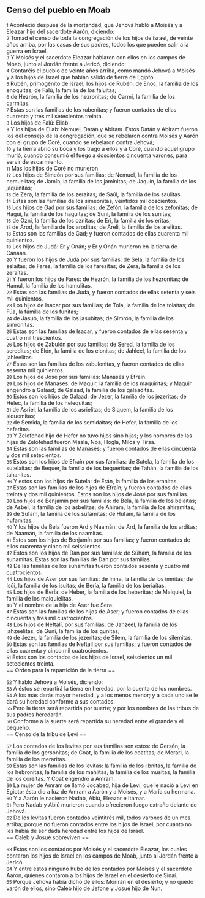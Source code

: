 == Censo del pueblo en Moab ==

{{anchor|1}} <small>1</small> Aconteció después de la mortandad, que Jehová habló a Moisés y a Eleazar hijo del sacerdote Aarón, diciendo:<br>
{{anchor|2}} <small>2</small> Tomad el censo de toda la congregación de los hijos de Israel, de veinte años arriba, por las casas de sus padres, todos los que pueden salir a la guerra en Israel.<br>
{{anchor|3}} <small>3</small> Y Moisés y el sacerdote Eleazar hablaron con ellos en los campos de Moab, junto al Jordán frente a Jericó, diciendo:<br>
{{anchor|4}} <small>4</small> Contaréis el pueblo de veinte años arriba, como mandó Jehová a Moisés y a los hijos de Israel que habían salido de tierra de Egipto.<br>
{{anchor|5}} <small>5</small> Rubén, primogénito de Israel; los hijos de Rubén: de Enoc, la familia de los enoquitas; de Falú, la familia de los faluitas;<br>
{{anchor|6}} <small>6</small> de Hezrón, la familia de los hezronitas; de Carmi, la familia de los carmitas.<br>
{{anchor|7}} <small>7</small> Estas son las familias de los rubenitas; y fueron contados de ellas cuarenta y tres mil setecientos treinta.<br>
{{anchor|8}} <small>8</small> Los hijos de Falú: Eliab.<br>
{{anchor|9}} <small>9</small> Y los hijos de Eliab: Nemuel, Datán y Abiram. Estos Datán y Abiram fueron los del consejo de la congregación, que se rebelaron contra Moisés y Aarón con el grupo de Coré, cuando se rebelaron contra Jehová;<br>
{{anchor|10}} <small>10</small> y la tierra abrió su boca y los tragó a ellos y a Coré, cuando aquel grupo murió, cuando consumió el fuego a doscientos cincuenta varones, para servir de escarmiento.<br>
{{anchor|11}} <small>11</small> Mas los hijos de Coré no murieron.<br>
{{anchor|12}} <small>12</small> Los hijos de Simeón por sus familias: de Nemuel, la familia de los nemuelitas; de Jamín, la familia de los jaminitas; de Jaquín, la familia de los jaquinitas;<br>
{{anchor|13}} <small>13</small> de Zera, la familia de los zeraítas; de Saúl, la familia de los saulitas.<br>
{{anchor|14}} <small>14</small> Estas son las familias de los simeonitas, veintidós mil doscientos.<br>
{{anchor|15}} <small>15</small> Los hijos de Gad por sus familias: de Zefón, la familia de los zefonitas; de Hagui, la familia de los haguitas; de Suni, la familia de los sunitas;<br>
{{anchor|16}} <small>16</small> de Ozni, la familia de los oznitas; de Eri, la familia de los eritas;<br>
{{anchor|17}} <small>17</small> de Arod, la familia de los aroditas; de Areli, la familia de los arelitas.<br>
{{anchor|18}} <small>18</small> Estas son las familias de Gad; y fueron contados de ellas cuarenta mil quinientos.<br>
{{anchor|19}} <small>19</small> Los hijos de Judá: Er y Onán; y Er y Onán murieron en la tierra de Canaán.<br>
{{anchor|20}} <small>20</small> Y fueron los hijos de Judá por sus familias: de Sela, la familia de los selaítas; de Fares, la familia de los faresitas; de Zera, la familia de los zeraítas.<br>
{{anchor|21}} <small>21</small> Y fueron los hijos de Fares: de Hezrón, la familia de los hezronitas; de Hamul, la familia de los hamulitas.<br>
{{anchor|22}} <small>22</small> Estas son las familias de Judá, y fueron contados de ellas setenta y seis mil quinientos.<br>
{{anchor|23}} <small>23</small> Los hijos de Isacar por sus familias; de Tola, la familia de los tolaítas; de Fúa, la familia de los funitas;<br>
{{anchor|24}} <small>24</small> de Jasub, la familia de los jasubitas; de Simrón, la familia de los simronitas.<br>
{{anchor|25}} <small>25</small> Estas son las familias de Isacar, y fueron contados de ellas sesenta y cuatro mil trescientos.<br>
{{anchor|26}} <small>26</small> Los hijos de Zabulón por sus familias: de Sered, la familia de los sereditas; de Elón, la familia de los elonitas; de Jahleel, la familia de los jahleelitas.<br>
{{anchor|27}} <small>27</small> Estas son las familias de los zabulonitas, y fueron contados de ellas sesenta mil quinientos.<br>
{{anchor|28}} <small>28</small> Los hijos de José por sus familias: Manasés y Efraín.<br>
{{anchor|29}} <small>29</small> Los hijos de Manasés: de Maquir, la familia de los maquiritas; y Maquir engendró a Galaad; de Galaad, la familia de los galaaditas.<br>
{{anchor|30}} <small>30</small> Estos son los hijos de Galaad: de Jezer, la familia de los jezeritas; de Helec, la familia de los helequitas;<br>
{{anchor|31}} <small>31</small> de Asriel, la familia de los asrielitas; de Siquem, la familia de los siquemitas;<br>
{{anchor|32}} <small>32</small> de Semida, la familia de los semidaítas; de Hefer, la familia de los heferitas.<br>
{{anchor|33}} <small>33</small> Y Zelofehad hijo de Hefer no tuvo hijos sino hijas; y los nombres de las hijas de Zelofehad fueron Maala, Noa, Hogla, Milca y Tirsa.<br>
{{anchor|34}} <small>34</small> Estas son las familias de Manasés; y fueron contados de ellas cincuenta y dos mil setecientos.<br>
{{anchor|35}} <small>35</small> Estos son los hijos de Efraín por sus familias: de Sutela, la familia de los sutelaítas; de Bequer, la familia de los bequeritas; de Tahán, la familia de los tahanitas.<br>
{{anchor|36}} <small>36</small> Y estos son los hijos de Sutela: de Erán, la familia de los eranitas.<br>
{{anchor|37}} <small>37</small> Estas son las familias de los hijos de Efraín; y fueron contados de ellas treinta y dos mil quinientos. Estos son los hijos de José por sus familias.<br>
{{anchor|38}} <small>38</small> Los hijos de Benjamín por sus familias: de Bela, la familia de los belaítas; de Asbel, la familia de los asbelitas; de Ahiram, la familia de los ahiramitas;<br>
{{anchor|39}} <small>39</small> de Sufam, la familia de los sufamitas; de Hufam, la familia de los hufamitas.<br>
{{anchor|40}} <small>40</small> Y los hijos de Bela fueron Ard y Naamán: de Ard, la familia de los arditas; de Naamán, la familia de los naamitas.<br>
{{anchor|41}} <small>41</small> Estos son los hijos de Benjamín por sus familias; y fueron contados de ellos cuarenta y cinco mil seiscientos.<br>
{{anchor|42}} <small>42</small> Estos son los hijos de Dan por sus familias: de Súham, la familia de los suhamitas. Estas son las familias de Dan por sus familias.<br>
{{anchor|43}} <small>43</small> De las familias de los suhamitas fueron contados sesenta y cuatro mil cuatrocientos.<br>
{{anchor|44}} <small>44</small> Los hijos de Aser por sus familias: de Imna, la familia de los imnitas; de Isúi, la familia de los isuitas; de Bería, la familia de los beriaítas.<br>
{{anchor|45}} <small>45</small> Los hijos de Bería: de Heber, la familia de los heberitas; de Malquiel, la familia de los malquielitas.<br>
{{anchor|46}} <small>46</small> Y el nombre de la hija de Aser fue Sera.<br>
{{anchor|47}} <small>47</small> Estas son las familias de los hijos de Aser; y fueron contados de ellas cincuenta y tres mil cuatrocientos.<br>
{{anchor|48}} <small>48</small> Los hijos de Neftalí, por sus familias: de Jahzeel, la familia de los jahzeelitas; de Guni, la familia de los gunitas;<br>
{{anchor|49}} <small>49</small> de Jezer, la familia de los jezeritas; de Silem, la familia de los silemitas.<br>
{{anchor|50}} <small>50</small> Estas son las familias de Neftalí por sus familias; y fueron contados de ellas cuarenta y cinco mil cuatrocientos.<br>
{{anchor|51}} <small>51</small> Estos son los contados de los hijos de Israel, seiscientos un mil setecientos treinta.<br>
== Orden para la repartición de la tierra  ==

{{anchor|52}} <small>52</small> Y habló Jehová a Moisés, diciendo:<br>
{{anchor|53}} <small>53</small> A éstos se repartirá la tierra en heredad, por la cuenta de los nombres.<br>
{{anchor|54}} <small>54</small> A los más darás mayor heredad, y a los menos menor; y a cada uno se le dará su heredad conforme a sus contados.<br>
{{anchor|55}} <small>55</small> Pero la tierra será repartida por suerte; y por los nombres de las tribus de sus padres heredarán.<br>
{{anchor|56}} <small>56</small> Conforme a la suerte será repartida su heredad entre el grande y el pequeño.<br>
== Censo de la tribu de Leví ==

{{anchor|57}} <small>57</small> Los contados de los levitas por sus familias son estos: de Gersón, la familia de los gersonitas; de Coat, la familia de los coatitas; de Merari, la familia de los meraritas.<br>
{{anchor|58}} <small>58</small> Estas son las familias de los levitas: la familia de los libnitas, la familia de los hebronitas, la familia de los mahlitas, la familia de los musitas, la familia de los coreítas. Y Coat engendró a Amram.<br>
{{anchor|59}} <small>59</small> La mujer de Amram se llamó Jocabed, hija de Leví, que le nació a Leví en Egipto; ésta dio a luz de Amram a Aarón y a Moisés, y a María su hermana.<br>
{{anchor|60}} <small>60</small> Y a Aarón le nacieron Nadab, Abiú, Eleazar e Itamar.<br>
{{anchor|61}} <small>61</small> Pero Nadab y Abiú murieron cuando ofrecieron fuego extraño delante de Jehová.<br>
{{anchor|62}} <small>62</small> De los levitas fueron contados veintitrés mil, todos varones de un mes arriba; porque no fueron contados entre los hijos de Israel, por cuanto no les había de ser dada heredad entre los hijos de Israel.<br>
== Caleb y Josué sobreviven ==

{{anchor|63}} <small>63</small> Estos son los contados por Moisés y el sacerdote Eleazar, los cuales contaron los hijos de Israel en los campos de Moab, junto al Jordán frente a Jericó.<br>
{{anchor|64}} <small>64</small> Y entre éstos ninguno hubo de los contados por Moisés y el sacerdote Aarón, quienes contaron a los hijos de Israel en el desierto de Sinaí.<br>
{{anchor|65}} <small>65</small> Porque Jehová había dicho de ellos: Morirán en el desierto; y no quedó varón de ellos, sino Caleb hijo de Jefone y Josué hijo de Nun.<br>
